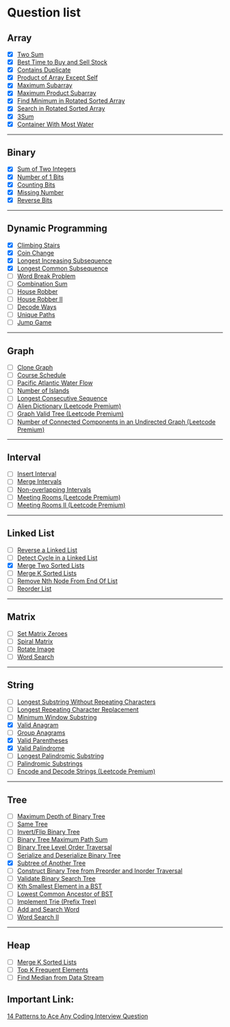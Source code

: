# Question list

## Array

- [x] [Two Sum](https://leetcode.com/problems/two-sum/)
- [x] [Best Time to Buy and Sell Stock](https://leetcode.com/problems/best-time-to-buy-and-sell-stock/)
- [x] [Contains Duplicate](https://leetcode.com/problems/contains-duplicate/)
- [x] [Product of Array Except Self](https://leetcode.com/problems/product-of-array-except-self/)
- [x] [Maximum Subarray](https://leetcode.com/problems/maximum-subarray/)
- [x] [Maximum Product Subarray](https://leetcode.com/problems/maximum-product-subarray/)
- [x] [Find Minimum in Rotated Sorted Array](https://leetcode.com/problems/find-minimum-in-rotated-sorted-array/)
- [x] [Search in Rotated Sorted Array](https://leetcode.com/problems/search-in-rotated-sorted-array/)
- [x] [3Sum](https://leetcode.com/problems/3sum/)
- [x] [Container With Most Water](https://leetcode.com/problems/container-with-most-water/)

---

## Binary

- [x] [Sum of Two Integers](https://leetcode.com/problems/sum-of-two-integers/)
- [x] [Number of 1 Bits](https://leetcode.com/problems/number-of-1-bits/)
- [x] [Counting Bits](https://leetcode.com/problems/counting-bits/)
- [x] [Missing Number](https://leetcode.com/problems/missing-number/)
- [x] [Reverse Bits](https://leetcode.com/problems/reverse-bits/)

---

## Dynamic Programming

- [x] [Climbing Stairs](https://leetcode.com/problems/climbing-stairs/)
- [x] [Coin Change](https://leetcode.com/problems/coin-change/)
- [x] [Longest Increasing Subsequence](https://leetcode.com/problems/longest-increasing-subsequence/)
- [x] [Longest Common Subsequence](https://leetcode.com/problems/longest-common-subsequence/)
- [ ] [Word Break Problem](https://leetcode.com/problems/word-break/)
- [ ] [Combination Sum](https://leetcode.com/problems/combination-sum-iv/)
- [ ] [House Robber](https://leetcode.com/problems/house-robber/)
- [ ] [House Robber II](https://leetcode.com/problems/house-robber-ii/)
- [ ] [Decode Ways](https://leetcode.com/problems/decode-ways/)
- [ ] [Unique Paths](https://leetcode.com/problems/unique-paths/)
- [ ] [Jump Game](https://leetcode.com/problems/jump-game/)

---

## Graph

- [ ] [Clone Graph](https://leetcode.com/problems/clone-graph/)
- [ ] [Course Schedule](https://leetcode.com/problems/course-schedule/)
- [ ] [Pacific Atlantic Water Flow](https://leetcode.com/problems/pacific-atlantic-water-flow/)
- [ ] [Number of Islands](https://leetcode.com/problems/number-of-islands/)
- [ ] [Longest Consecutive Sequence](https://leetcode.com/problems/longest-consecutive-sequence/)
- [ ] [Alien Dictionary (Leetcode Premium)](https://leetcode.com/problems/alien-dictionary/)
- [ ] [Graph Valid Tree (Leetcode Premium)](https://leetcode.com/problems/graph-valid-tree/)
- [ ] [Number of Connected Components in an Undirected Graph (Leetcode Premium)](https://leetcode.com/problems/number-of-connected-components-in-an-undirected-graph/)

---

## Interval

- [ ] [Insert Interval](https://leetcode.com/problems/insert-interval/)
- [ ] [Merge Intervals](https://leetcode.com/problems/merge-intervals/)
- [ ] [Non-overlapping Intervals](https://leetcode.com/problems/non-overlapping-intervals/)
- [ ] [Meeting Rooms (Leetcode Premium)](https://leetcode.com/problems/meeting-rooms/)
- [ ] [Meeting Rooms II (Leetcode Premium)](https://leetcode.com/problems/meeting-rooms-ii/)

---

## Linked List

- [ ] [Reverse a Linked List](https://leetcode.com/problems/reverse-linked-list/)
- [ ] [Detect Cycle in a Linked List](https://leetcode.com/problems/linked-list-cycle/)
- [x] [Merge Two Sorted Lists](https://leetcode.com/problems/merge-two-sorted-lists/)
- [ ] [Merge K Sorted Lists](https://leetcode.com/problems/merge-k-sorted-lists/)
- [ ] [Remove Nth Node From End Of List](https://leetcode.com/problems/remove-nth-node-from-end-of-list/)
- [ ] [Reorder List](https://leetcode.com/problems/reorder-list/)

---

## Matrix

- [ ] [Set Matrix Zeroes](https://leetcode.com/problems/set-matrix-zeroes/)
- [ ] [Spiral Matrix](https://leetcode.com/problems/spiral-matrix/)
- [ ] [Rotate Image](https://leetcode.com/problems/rotate-image/)
- [ ] [Word Search](https://leetcode.com/problems/word-search/)

---

## String

- [ ] [Longest Substring Without Repeating Characters](https://leetcode.com/problems/longest-substring-without-repeating-characters/)
- [ ] [Longest Repeating Character Replacement](https://leetcode.com/problems/longest-repeating-character-replacement/)
- [ ] [Minimum Window Substring](https://leetcode.com/problems/minimum-window-substring/)
- [x] [Valid Anagram](https://leetcode.com/problems/valid-anagram/)
- [ ] [Group Anagrams](https://leetcode.com/problems/group-anagrams/)
- [x] [Valid Parentheses](https://leetcode.com/problems/valid-parentheses/)
- [x] [Valid Palindrome](https://leetcode.com/problems/valid-palindrome/)
- [ ] [Longest Palindromic Substring](https://leetcode.com/problems/longest-palindromic-substring/)
- [ ] [Palindromic Substrings](https://leetcode.com/problems/palindromic-substrings/)
- [ ] [Encode and Decode Strings (Leetcode Premium)](https://leetcode.com/problems/encode-and-decode-strings/)

---

## Tree

- [ ] [Maximum Depth of Binary Tree](https://leetcode.com/problems/maximum-depth-of-binary-tree/)
- [ ] [Same Tree](https://leetcode.com/problems/same-tree/)
- [ ] [Invert/Flip Binary Tree](https://leetcode.com/problems/invert-binary-tree/)
- [ ] [Binary Tree Maximum Path Sum](https://leetcode.com/problems/binary-tree-maximum-path-sum/)
- [ ] [Binary Tree Level Order Traversal](https://leetcode.com/problems/binary-tree-level-order-traversal/)
- [ ] [Serialize and Deserialize Binary Tree](https://leetcode.com/problems/serialize-and-deserialize-binary-tree/)
- [x] [Subtree of Another Tree](https://leetcode.com/problems/subtree-of-another-tree/)
- [ ] [Construct Binary Tree from Preorder and Inorder Traversal](https://leetcode.com/problems/construct-binary-tree-from-preorder-and-inorder-traversal/)
- [ ] [Validate Binary Search Tree](https://leetcode.com/problems/validate-binary-search-tree/)
- [ ] [Kth Smallest Element in a BST](https://leetcode.com/problems/kth-smallest-element-in-a-bst/)
- [ ] [Lowest Common Ancestor of BST](https://leetcode.com/problems/lowest-common-ancestor-of-a-binary-search-tree/)
- [ ] [Implement Trie (Prefix Tree)](https://leetcode.com/problems/implement-trie-prefix-tree/)
- [ ] [Add and Search Word](https://leetcode.com/problems/add-and-search-word-data-structure-design/)
- [ ] [Word Search II](https://leetcode.com/problems/word-search-ii/)

---

## Heap

- [ ] [Merge K Sorted Lists](https://leetcode.com/problems/merge-k-sorted-lists/)
- [ ] [Top K Frequent Elements](https://leetcode.com/problems/top-k-frequent-elements/)
- [ ] [Find Median from Data Stream](https://leetcode.com/problems/find-median-from-data-stream/)

## Important Link:

[14 Patterns to Ace Any Coding Interview Question](https://hackernoon.com/14-patterns-to-ace-any-coding-interview-question-c5bb3357f6ed)
